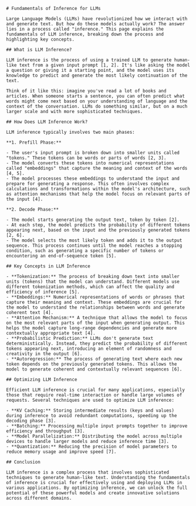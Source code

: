     # Fundamentals of Inference for LLMs 

    Large Language Models (LLMs) have revolutionized how we interact with and generate text. But how do these models actually work? The answer lies in a process called "inference." This page explains the fundamentals of LLM inference, breaking down the process and highlighting key concepts.

    ## What is LLM Inference?

    LLM inference is the process of using a trained LLM to generate human-like text from a given input prompt [1, 2]. It's like asking the model a question or giving it a starting point, and the model uses its knowledge to predict and generate the most likely continuation of the text.

    Think of it like this: imagine you've read a lot of books and articles. When someone starts a sentence, you can often predict what words might come next based on your understanding of language and the context of the conversation. LLMs do something similar, but on a much larger scale and with more sophisticated techniques.

    ## How Does LLM Inference Work?

    LLM inference typically involves two main phases:

    **1. Prefill Phase:**

    - The user's input prompt is broken down into smaller units called "tokens." These tokens can be words or parts of words [2, 3].
    - The model converts these tokens into numerical representations called "embeddings" that capture the meaning and context of the words [4, 5].
    - The model processes these embeddings to understand the input and prepare for generating a response. This often involves complex calculations and transformations within the model's architecture, such as attention mechanisms that help the model focus on relevant parts of the input [4].

    **2. Decode Phase:**

    - The model starts generating the output text, token by token [2].
    - At each step, the model predicts the probability of different tokens appearing next, based on the input and the previously generated tokens [2, 6].
    - The model selects the most likely token and adds it to the output sequence. This process continues until the model reaches a stopping condition, such as generating a specific number of tokens or encountering an end-of-sequence token [5].

    ## Key Concepts in LLM Inference

    - **Tokenization:** The process of breaking down text into smaller units (tokens) that the model can understand. Different models use different tokenization methods, which can affect the quality and efficiency of inference [5].
    - **Embeddings:** Numerical representations of words or phrases that capture their meaning and context. These embeddings are crucial for the model to understand the relationships between words and generate coherent text [4].
    - **Attention Mechanism:** A technique that allows the model to focus on the most relevant parts of the input when generating output. This helps the model capture long-range dependencies and generate more contextually appropriate text [4].
    - **Probabilistic Prediction:** LLMs don't generate text deterministically. Instead, they predict the probability of different tokens appearing next, introducing an element of randomness and creativity in the output [6].
    - **Autoregression:** The process of generating text where each new token depends on the previously generated tokens. This allows the model to generate coherent and contextually relevant sequences [6].

    ## Optimizing LLM Inference

    Efficient LLM inference is crucial for many applications, especially those that require real-time interaction or handle large volumes of requests. Several techniques are used to optimize LLM inference:

    - **KV Caching:** Storing intermediate results (keys and values) during inference to avoid redundant computations, speeding up the decoding phase [3].
    - **Batching:** Processing multiple input prompts together to improve efficiency and throughput [3].
    - **Model Parallelization:** Distributing the model across multiple devices to handle larger models and reduce inference time [3].
    - **Quantization:** Reducing the precision of model parameters to reduce memory usage and improve speed [7].

    ## Conclusion

    LLM inference is a complex process that involves sophisticated techniques to generate human-like text. Understanding the fundamentals of inference is crucial for effectively using and deploying LLMs in various applications. By optimizing inference, we can unlock the full potential of these powerful models and create innovative solutions across different domains.